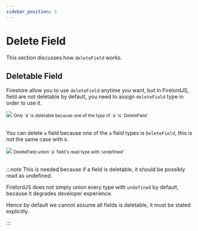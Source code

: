 ```yaml
---
sidebar_position: 3
---
```


# Delete Field

This section discusses how `deleteField` works.


## Deletable Field

Firestore allow you to use `deleteField` anytime you want, but in FirelordJS, field are not deletable by default, you need to assign `deleteField` type in order to use it.

<div style={{ display: 'flex', flexDirection: 'column', alignItems: 'center' }}>
	<img src="/firelordv2/deleteField1.png" />
	<small>
		Only `a` is deletable because one of the type of `a` is `DeleteField`
	</small>
</div>
<br />

You can delete `a` field because one of the `a` field types is `DeleteField`, this is not the same case with `b`.

<div style={{ display: 'flex', flexDirection: 'column', alignItems: 'center' }}>
	<img src="/firelordv2/deleteField2.png" />
	<small>DeleteField union `a` field's read type with 'undefined'</small>
</div>
<br />

:::note
This is needed because if a field is deletable, it should be possibly read as undefined.

FirelordJS does not simply union every type with `undefined` by default, because it degrades developer experience.

Hence by default we cannot assume all fields is deletable, it must be stated explicitly.

:::
